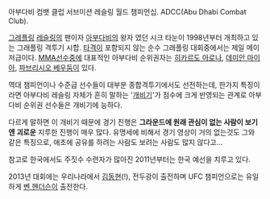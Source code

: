 아부다비 컴뱃 클럽 서브미션 레슬링 월드 챔피언십. ADCC(Abu Dhabi Combat Club). 

[[그레플링]] [[레슬링]]의 팬이자 [[아부다비]]의 왕자 였던 시크 타눈이 1998년부터 개최하고 있는 그래플링 격투기 시합. [[타격]]이 포함되지 않는 순수 그래플링 대회중에서는 제일 메이저급이다. [[MMA]]선수중에 대표적인 아부다비 순위권자는 [[히카르도 아로나]], [[데미안 마이아]], [[파브리시오 베우둠]]이 있다. 



역대 챔피언이나 수준급 선수들이 대부분 종합격투기에서도 선전하는데, 한가지 특징이라면 아부다비 레슬링 자체가 흔히 말하는 '[[개비기]]'가 점수에 크게 반영되는 관계로 아부다비 순위권 선수들은 개비기에 능하다.

다르게 말하면 이 개비기 때문에 경기 진행은 '''그라운드에 원래 관심이 없는 사람이 보기엔 괴로운''' 지루한 진행이 매우 많다. 유명세에 비해서 경기 영상이 거의 없는것도 그와 같은 특징으로, 애초에 공유를 하려는 사람도 보려는 사람도 많지 않다고...

참고로 한국에서도 주짓수 수련자가 많아진 2011년부터는 한국 예선을 치루고 있다. 

2013년 대회에는 우리나라에서 [[김동현]](!), 전두광이 출전하며 UFC 챔피언으로는 유일하게 [[벤 헨더슨]]이 출전한다.
